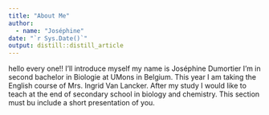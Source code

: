 ```yaml
---
title: "About Me"
author: 
  - name: "Joséphine" 
date: "`r Sys.Date()`"
output: distill::distill_article
---
```


hello every one!!
I'll introduce myself my name is Joséphine Dumortier I'm in second bachelor in Biologie at UMons in Belgium.
This year I am taking the English course of Mrs. Ingrid Van Lancker.
After my study I would like to teach at the end of secondary school in biology and chemistry.
This section must bu include a short presentation of you.


